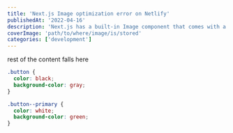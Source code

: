```yaml
---
title: 'Next.js Image optimization error on Netlify'
publishedAt: '2022-04-16'
description: 'Next.js has a built-in Image component that comes with a lot of performance optimization features when you are using it.'
coverImage: 'path/to/where/image/is/stored'
categories: ['development']
---
```


rest of the content falls here

```css
.button {
  color: black;
  background-color: gray;
}

.button--primary {
  color: white;
  background-color: green;
}
```